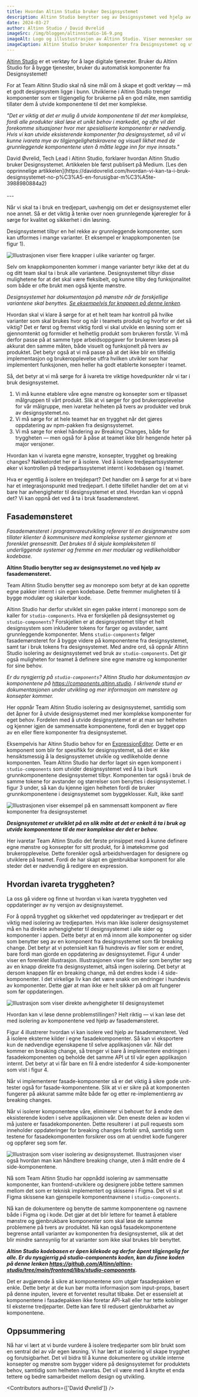 ```yaml
---
title: Hvordan Altinn Studio bruker Designsystemet
description: Altinn Studio benytter seg av Designsystemet ved hjelp av fasademønsteret. Lær mer om hvordan!
date: 2024-03-27
author: Altinn Studio / David Øvrelid
imageSrc: /img/bloggen/altinnstudio-16-9.png
imageAlt: Logo og illustustrasjon av Altinn Studio. Viser mennesker som sitter ved datamaskiner i et kontorlandskap.
imageCaption: Altinn Studio bruker komponenter fra Designsystemet og utvider dem til sine behov.
---
```


[Altinn Studio](https://altinn.studio/) er et verktøy for å lage digitale tjenester. Bruker du Altinn Studio for å bygge tjenester, bruker du automatisk komponenter fra Designsystemet!

For at Team Altinn Studio skal nå sine mål om å skape et godt verktøy — må et godt designsystem ligge i bunn. Utviklerne i Altinn Studio trenger komponenter som er tilgjengelig for brukerne på en god måte, men samtidig tillater dem å utvide komponentene til det mer komplekse.

_"Det er viktig at det er mulig å utvide komponentene til det mer komplekse, fordi alle produkter skal løse et unikt behov i markedet, og ofte vil det forekomme situasjoner hvor mer spesialiserte komponenter er nødvendig. Hvis vi kan utvide eksisterende komponenter fra designsystemet, så vil vi kunne ivareta mye av tilgjengelighetskravene og visuell likhet med de grunnleggende komponentene uten å måtte legge inn for mye innsats."_

<Card data-color='brand2'>
  David Øvrelid, Tech Lead i Altinn Studio, forklarer hvordan Altinn Studio
  bruker Designsystemet. Artikkelen ble først publisert på Medium. [Les den
  opprinnelige
  artikkelen](https://davidovrelid.com/hvordan-vi-kan-ta-i-bruk-designsystemet-no-p%C3%A5-en-forusigbar-m%C3%A5te-3988980884a2)
</Card>
<br />
<br />
---
<br />

Når vi skal ta i bruk en tredjepart, uavhengig om det er designsystemet eller noe annet. Så er det viktig å tenke over noen grunnlegende kjøreregler for å sørge for kvalitet og sikkerhet i din løsning.

Designsystemet tilbyr en hel rekke av grunnleggende komponenter, som kan utformes i mange varianter. Et eksempel er knappkomponenten (se figur 1).

<Image
  src='/img/bloggen/altinnstudio-figur1.png'
  alt='Illustrasjonen viser flere knapper i ulike varianter og farger.'
  boxShadow={false}
  caption='Figur 1: Illustrasjon som viser varianter av knapper.'
  dataUnstyled
/>

Selv om knappkomponenten kommer i mange varianter betyr ikke det at du og ditt team skal ta i bruk alle variantene. Designsystemet tilbyr disse mulighetene for at det skal være fleksibelt, og kunne tilby deg funksjonalitet som både er ofte brukt men også kjente mønstre.

_Designsystemet har dokumentasjon på mønstre når de forskjellige variantene skal benyttes. [Se eksempelvis for knappen på denne lenken](https://storybook.designsystemet.no/?path=%2Fdocs%2Fkomponenter-button--docs)._

Hvordan skal vi klare å sørge for at et helt team har kontroll på hvilke varianter som skal brukes hvor og når i teamets produkt og hvorfor er det så viktig? Det er først og fremst viktig fordi vi skal utvikle en løsning som er gjennomtenkt og formidler et helhetlig produkt som brukeren forstår. Vi må derfor passe på at samme type arbeidsoppgaver for brukeren løses på akkurat den samme måten, både visuelt og funksjonelt på tvers av produktet. Det betyr også at vi må passe på at det ikke blir en tilfeldig implementasjon og brukeropplevelse utfra hvilken utvikler som har implementert funksjonen, men heller ha godt etablerte konsepter i teamet.

Så, det betyr at vi må sørge for å ivareta tre viktige hovedpunkter når vi tar i bruk designsystemet.

1. Vi må kunne etablere våre egne mønstre og konsepter som er tilpasset målgruppen til vårt produkt. Slik at vi sørger for god brukeropplevelse for vår målgruppe, men ivaretar helheten på tvers av produkter ved bruk av designsystemet.no.
2. Vi må sørge for at hele teamet har en trygghet når det gjøres oppdatering av npm-pakken fra designsystemet.
3. Vi må sørge for enkel håndering av Breaking Changes, både for tryggheten — men også for å påse at teamet ikke blir hengende heter på major versjoner.

Hvordan kan vi ivareta egne mønstre, konsepter, trygghet og breaking changes? Nøkkelordet her er å isolere. Ved å isolere tredjepartssystemer øker vi kontrollen på tredjepartssystemet internt i kodebasen og i teamet.

Hva er egentlig å isolere en trejdepart? Det handler om å sørge for at vi bare har et integrasjonspunkt med tredjepart. I dette tilfellet handler det om at vi bare har avhengigheter til designsystemet et sted. Hvordan kan vi oppnå det? Vi kan oppnå det ved å ta i bruk fasademønsteret.

## Fasademønsteret

_Fasademønsteret i programvareutvikling refererer til en designmønstre som tillater klienter å kommunisere med komplekse systemer gjennom et forenklet grensesnitt. Det brukes til å skjule kompleksiteten til underliggende systemer og fremme en mer modulær og vedlikeholdbar kodebase._

**Altinn Studio benytter seg av designsystemet.no ved hjelp av fasademønsteret.**

Team Altinn Studio benytter seg av monorepo som betyr at de kan opprette egne pakker internt i sin egen kodebase. Dette fremmer muligheten til å bygge modulær og skalerbar kode.

Altinn Studio har derfor utviklet sin egen pakke internt i monorepo som de kaller for `studio-components`. Hva er forskjellen på designsystemet og `studio-components`? Forskjellen er at designsystemet tilbyr et helt designsystem som inkluderer tokens for farger og avstander, samt grunnleggende komponenter. Mens `studio-components` følger fasademønsteret for å bygge videre på komponentene fra designsystemet, samt tar i bruk tokens fra designsystemet. Med andre ord, så oppnår Altinn Studio isolering av designsystemet ved bruk av `studio-components`. Det gir også muligheten for teamet å definere sine egne mønstre og komponenter for sine behov.

_*Er du nysgjerrig på `studio-components`? Altinn Studio har dokumentasjon av komponentene på https://components.altinn.studio. I skrivende stund er dokumentasjonen under utvikling og mer informasjon om mønstere og konsepter kommer.*_

Her oppnår Team Altinn Studio isolering av designsystemet, samtidig som det åpner for å utvide designsystemet med mer komplekse komponenter for eget behov. Fordelen med å utvide designsystemet er at man ser helheten og kjenner igjen de sammensatte komponentene, fordi den er bygget opp av en eller flere komponenter fra designsystemet.

Eksempelvis har Altinn Studio behov for en [ExpressionEditor](https://components.altinn.studio/?path=%2Fdocs%2Fforms-studioexpression--docs). Dette er en komponent som blir for spesifikk for designsystemet, så det er ikke hensiktsmessig å la designsystemet utvikle og vedlikeholde denne komponenten. Team Altinn Studio har derfor laget sin egen komponent i `studio-components` som utvider designsystemet ved å ta i burk grunnkomponentene designsystemet tilbyr. Komponenten tar også i bruk de samme tokene for avstander og størrelser som benyttes i designsystemet. I figur 3 under, så kan du kjenne igjen helheten fordi de bruker grunnkomponentene i designsystemet som byggeklosser. Kult, ikke sant!

<Image
  src='/img/bloggen/altinnstudio-figur2.png'
  alt='Illustrasjonen viser eksempel på en sammensatt komponent av flere komponenter fra designsystemet'
  boxShadow={false}
  caption='Figur 2. Eksempel på en sammensatt komponent av flere komponenter fra designsystemet'
  dataUnstyled
/>

**_Designsystemet er utviklet på en slik måte at det er enkelt å ta i bruk og utvide komponentene til de mer komplekse der det er behov._**

Her ivaretar Team Altinn Studio det første prinsippet med å kunne definere egne mønstre og konsepter for sitt produkt, for å imøtekomme god brukeropplevelse. Dette forenkler også arbeidshverdagen for designere og utviklere på teamet. Fordi de har skapt en gjenbrukbar komponent for alle steder det er nødvendig å redigere en expression.

## Hvordan ivareta tryggheten?

La oss gå videre og finne ut hvordan vi kan ivareta tryggheten ved oppdateringer av ny versjon av designsystemet.

For å oppnå trygghet og sikkerhet ved oppdateringer av tredjepart er det viktig med isolering av tredjeparten. Hvis man ikke isolerer designsystemet må en ha direkte avhengigheter til designsystemet i alle sider og komponenter i appen. Dette betyr at en må innom alle komponenter og sider som benytter seg av en komponent fra designsystemet som får breaking change. Det betyr at vi potensielt kan få hundrevis av filer som er endret, bare fordi man gjorde en oppdatering av designsystemet. Figur 4 under viser en forenklet illustrasjon. Illustrasjonen viser fire sider som benytter seg av en knapp direkte fra designsystemet, altså ingen isolering. Det betyr at dersom knappen får en breaking change, må det endres kode i 4 side-komponenter. I det virkelige liv kan det være snakk om endringer i hundevis av komponenter. Dette gjør at man ikke er helt sikker på om alt fungerer som før oppdateringen.

<Image
  src='/img/bloggen/altinnstudio-figur3.png'
  alt='Illustrasjon som viser direkte avhengigheter til designsystemet'
  boxShadow={false}
  caption='Figur 3. Illustrasjon som viser direkte avhengigheter til designsystemet.'
  dataUnstyled
/>

Hvordan kan vi løse denne problemstillingen? Helt riktig — vi kan løse det med isolering av komponentene ved hjelp av fasademønsteret.

Figur 4 illustrerer hvordan vi kan isolere ved hjelp av fasademønsteret. Ved å isolere eksterne kilder i egne fasadekomponenter. Så kan vi eksportere kun de nødvendige egenskapene til selve applikasjonen vår. Når det kommer en breaking change, så trenger vi bare å implementere endringen i fasadekomponenten og beholde det samme API ut til vår egen applikasjon internt. Det betyr at vi får bare en fil å endre istedenfor 4 side-komponenter som vist i figur 4.

Når vi implementerer fasade-komponenter så er det viktig å sikre gode unit-tester også for fasade-komponentene. Slik at vi er sikre på at komponenten fungerer på akkurat samme måte både før og etter re-implementienrg av breaking changes.

Når vi isolerer komponentene våre, eliminerer vi behovet for å endre den eksisterende koden i selve applikasjonen vår. Den eneste delen av koden vi må justere er fasadekomponenten. Dette resulterer i at pull requests som inneholder oppdateringer for breaking changes forblir små, samtidig som testene for fasadekomponenten forsikrer oss om at uendret kode fungerer og oppfører seg som før.

<Image
  src='/img/bloggen/altinnstudio-figur4.png'
  alt=' Illustrasjon som viser isolering av designsystemet. Illustrasjonen viser også hvordan man kan håndtere breaking change, uten å mått endre de 4 side-komponentene.'
  boxShadow={false}
  caption='Figur 4.  Illustrasjon som viser isolering av designsystemet. Illustrasjonen viser også hvordan man kan håndtere breaking change, uten å mått endre de 4 side-komponentene.'
  dataUnstyled
/>

Nå som Team Altinn Studio har oppnådd isolering av sammensatte komponenter, kan frontend-utviklere og designere jobbe tettere sammen mellom det som er teknisk implementert og skissene i Figma. Det vil si at Figma skissene kan gjenspeile komponentnavnene i `studio-components`.

Nå kan de dokumentere og benytte de samme komponentene og navnene både i Figma og i kode. Det gjør at det blir lettere for teamet å etablere mønstre og gjenbrukbare komponenter som skal løse de samme problemene på tvers av produktet. Nå kan også fasadekomponentene begrense antall varianter av komponenten fra designsystemet, slik at det blir mindre sannsynlig for at varianter som ikke skal brukes blir benyttet.

**_Altinn Studio kodebasen er åpen kilekode og derfor åpent tilgjengelig for alle. Er du nysgjerrig på studio-components koden, kan du finne koden på denne lenken https://github.com/Altinn/altinn-studio/tree/main/frontend/libs/studio-components._**

Det er avgjørende å sikre at komponentene som utgjør fasadepakken er enkle. Dette betyr at de kun bør motta informasjon som input-props, basert på denne inputen, levere et forventet resultat tilbake. Det er essensielt at komponentene i fasadepakken ikke foretar API-kall eller har tette koblinger til eksterne tredjeparter. Dette kan føre til redusert gjenbrukbarhet av komponentene.

## Oppsummering

Nå har vi lært at vi burde vurdere å isolere tredjeparter som blir brukt som en sentral del av vår egen løsning. Vi har lært at isolering vil skape trygghet og forutsigbarhet. Det vil bidra til å kunne dokumentere og utvikle interne konsepter og mønstre som bygger videre på designsystemet for produktets behov, samtidig som helheten ivaretas. Det vil være med å knytte et enda tettere og bedre samarbeidet mellom design og utvikling.

<Contributors authors={['David Øvrelid']} />
